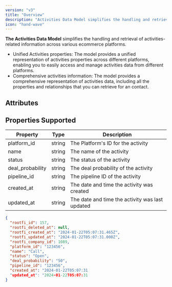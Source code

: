 ```yaml
---
version: "v3"
title: "Overview"
description: "Activities Data Model simplifies the handling and retrieval of activities-related information across various crm platforms."
icon: "hand-wave"
---
```


**The Activities Data Model** simplifies the handling and retrieval of activities-related information across various ecommerce platforms.

- Unified Activities properties: The model provides a unified representation of activities properties across different platforms, enabling you to easily access and manage activities data from different platforms.
- Comprehensive activities information: The model provides a comprehensive representation of activities data, including all the properties and relationships that you can retrieve for an contact.

## Attributes

## Properties Supported

| Property         | Type   | Description                                     |
| ---------------- | ------ | ----------------------------------------------- |
| platform_id      | string | The Platform's ID for the activity              |
| name             | string | The name of the activity                        |
| status           | string | The status of the activity                      |
| deal_probability | string | The deal probability of the activity            |
| pipeline_id      | string | The pipeline ID of the activity                 |
| created_at       | string | The date and time the activity was created      |
| updated_at       | string | The date and time the activity was last updated |

<ResponseExample name="The Activities Object" >

```json The Activities Response Object
{
  "rootfi_id": 157,
  "rootfi_deleted_at": null,
  "rootfi_created_at": "2024-01-22T05:07:31.465Z",
  "rootfi_updated_at": "2024-01-22T05:07:31.000Z",
  "rootfi_company_id": 1089,
  "platform_id": "123456",
  "name": "Call",
  "status": "Open",
  "deal_probability": "50",
  "pipeline_id": "123456",
  "created_at": "2024-01-22T05:07:31
  "updated_at": "2024-01-22T05:07:31
}
```

</ResponseExample>
